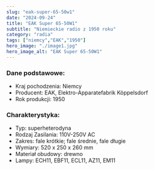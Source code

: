 ```yaml
---
slug: "eak-super-65-50w1"
date: "2024-09-24"
title: "EAK Super 65-50W1"
subtitle: "Niemieckie radio z 1950 roku"
category: "radia"
tags: ["niemcy","EAK","1950"]
hero_image: "./image1.jpg"
hero_image_alt: "EAK Super 65-50W1"
---
```


### Dane podstawowe:

- Kraj pochodzenia: Niemcy
- Producent: EAK, Elektro-Apparatefabrik Köppelsdorf
- Rok produkcji: 1950

### Charakterystyka:

- Typ: superheterodyna
- Rodzaj Zasilania: 110V-250V AC
- Zakres: fale krótkie; fale średnie, fale długie
- Wymiary: 520 x 250 x 260 mm
- Materiał obudowy: drewno
- Lampy: ECH11, EBF11, ECL11, AZ11, EM11
